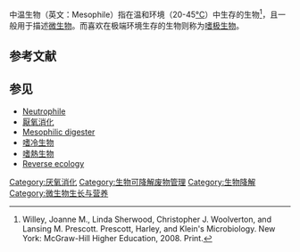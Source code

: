 {{lead section|time=2016-02-22T11:30:32+00:00}}
{{refimprove|time=2016-02-22T11:30:32+00:00}}
中温生物（英文：Mesophile）指在温和环境（20-45[[摄氏温标|°C]]）中生存的生物<ref>Willey, Joanne M., Linda Sherwood, Christopher J. Woolverton, and Lansing M. Prescott. Prescott, Harley, and Klein's Microbiology. New York: McGraw-Hill Higher Education, 2008. Print.</ref>，且一般用于描述[[微生物|微生物]]。而喜欢在极端环境生存的生物则称为[[嗜极生物|嗜极生物]]。
==参考文献==
{{reflist}}
==参见==
*[[Neutrophile|Neutrophile]]
*[[厭氧消化|厭氧消化]]
*[[Mesophilic_digester|Mesophilic digester]]
*[[嗜冷生物|嗜冷生物]]
*[[嗜熱生物|嗜熱生物]]
*[[Reverse_ecology|Reverse ecology]]

[[Category:厌氧消化|Category:厌氧消化]]
[[Category:生物可降解废物管理|Category:生物可降解废物管理]]
[[Category:生物降解|Category:生物降解]]
[[Category:微生物生长与营养|Category:微生物生长与营养]]

{{Ecology-stub}}
{{Microbiology-stub}}